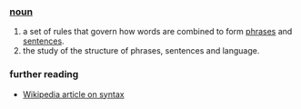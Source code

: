 ===[[noun]]===
#a set of rules that govern how words are combined to form [[phrase]]s and [[sentence]]s.
#the study of the structure of phrases, sentences and language.

===further reading===
*[[w:syntax|Wikipedia article on syntax]]